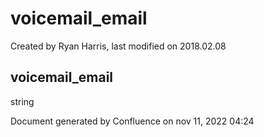 
# voicemail_email 

 Created by  Ryan Harris, last modified on 2018.02.08

## voicemail_email

string

Document generated by Confluence on nov 11, 2022 04:24
